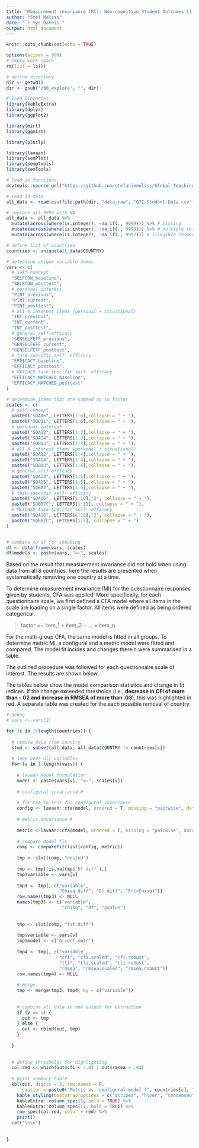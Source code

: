 ```yaml
---
title: "Measurement invariance (MI): Non-cognitive Student Outcomes [1 COUNTRY REMOVED]"
author: "Stef Meliss"
date: "`r Sys.Date()`"
output: html_document
---
```


```r
knitr::opts_chunk$set(echo = TRUE)

options(scipen = 999)
# empty work space
rm(list = ls())

# define directory
dir <- getwd()
dir <- gsub("/00_explore", "", dir)

# load libraries
library(kableExtra)
library(dplyr)
library(ggplot2)

library(mirt)
library(ggmirt)

library(plotly)

library(lavaan)
library(semPlot)
library(semptools)
library(semTools)

# load in functions
devtools::source_url("https://github.com/stefaniemeliss/Global_Teaching_InSights/blob/main/functions.R?raw=TRUE")

# read in data
all_data <- read.csv(file.path(dir, "data_raw", "GTI-Student-Data.csv"))

# replace all 9999 with NA
all_data <- all_data %>%
  mutate(across(where(is.integer), ~na_if(., 9999))) %>% # missing
  mutate(across(where(is.integer), ~na_if(., 9998))) %>% # multiple responses
  mutate(across(where(is.integer), ~na_if(., 9997))) # Illegible response

# define list of countries
countries <- unique(all_data$COUNTRY)

```


```r
# determine unique variable names
vars <- c(
  # self-concept
  "SELFCON_baseline",
  "SELFCON_posttest",
  # personal interest
  "PINT_previous",
  "PINT_current",
  "PINT_posttest",
  # all 4 interest items (personal + situational)
  "INT_previous",
  "INT_current",
  "INT_posttest",
  # general self-efficacy
  "GENSELFEFF_previous",
  "GENSELFEFF_current",
  "GENSELFEFF_posttest",
  # task-specific self- efficacy 
  "EFFICACY_baseline",
  "EFFICACY_posttest",
  # MATCHED task-specific self- efficacy 
  "EFFICACY_MATCHED_baseline",
  "EFFICACY_MATCHED_posttest"
)

# determine items that are summed up to factor
scales <- c(
  # self-concept
  paste0("SQA06", LETTERS[1:6],collapse = " + "),
  paste0("SQB01", LETTERS[1:6],collapse = " + "),
  # personal interest
  paste0("SQA12", LETTERS[1:3],collapse = " + "),
  paste0("SQA14", LETTERS[1:3],collapse = " + "),
  paste0("SQB03", LETTERS[1:3],collapse = " + "),
  # all 4 interest items (personal + situational)
  paste0("SQA12", LETTERS[1:4],collapse = " + "),
  paste0("SQA14", LETTERS[1:4],collapse = " + "),
  paste0("SQB03", LETTERS[1:4],collapse = " + "),
  # general self-efficacy
  paste0("SQA13", LETTERS[1:5],collapse = " + "),
  paste0("SQA15", LETTERS[1:5],collapse = " + "),
  paste0("SQB02", LETTERS[1:5],collapse = " + "),
  # task-specific self- efficacy 
  paste0("SQA16", LETTERS[1:10],"2", collapse = " + "),
  paste0("SQB07C", LETTERS[1:11], collapse = " + "),
  # MATCHED task-specific self- efficacy 
  paste0("SQA16", LETTERS[6:10],"2", collapse = " + "),
  paste0("SQB07C", LETTERS[1:5], collapse = " + ")
)


# combine to df for checking
df <- data.frame(vars, scales)
df$models <- paste(vars, "=~", scales)
```

Based on the result that measurement invariance did not hold when using data from all 8 countries, here the results are presented when systematically removing one country at a time.  

To determine measurement invariance (MI) for the questionnaire responses given by students, CFA was applied. More specifically, for each questionnaire scale, we first defined a CFA model where all items in the scale are loading on a single factor. All items were defined as being ordered categorical. 

> factor =~ item_1 + item_2 + ... + item_n  

For the multi-group CFA, the same model is fitted in all groups. To determine metric MI, a configural and a metric model were fitted and compared. The model fit incides and changes therein were summarised in a table.  

The outlined procedure was followed for each questionnaire scale of interest. The results are shown below.  

The tables below show the model comparison statistics and change in fit indices. If the change exceeded thresholds (i.e., **decrease in CFI of more than  -.02 and increase in RMSEA of more than .03**), this was highlighted in red. A separate table was created for the each possible removal of country.    


```r
# debug
# vars <- vars[2]

for (c in 1:length(countries)) {
  
  # remove data from country
  stud <- subset(all_data, all_data$COUNTRY != countries[c])
  
  # loop over all variables
  for (v in 1:length(vars)) {
    
    # lavaan model formulation
    model <- paste(vars[v], "=~", scales[v])
    
    # configural invariance #
    
    # fit CFA to test for configural invariance
    config <- lavaan::cfa(model, ordered = T, missing = "pairwise", data = stud, group = "COUNTRY")
    
    # metric invariance #
    
    metric <-lavaan::cfa(model, ordered = T, missing = "pairwise", data = stud, group = "COUNTRY", group.equal = c("loadings"))
    
    # compare model fit
    comp <- compareFit(list(config, metric))
    
    tmp <- slot(comp, "nested")
    
    tmp <- tmp[!is.na(tmp$`Df diff`),]
    tmp$variable <- vars[v]
    
    tmp3 <- tmp[, c("variable",
                    "Chisq diff", "Df diff", "Pr(>Chisq)")]
    row.names(tmp3) <- NULL
    names(tmp3) <- c("variable", 
                     "chisq", "df", "pvalue")
    
    
    tmp <- slot(comp, "fit.diff")
    
    tmp$variable <- vars[v]
    tmp$model <- c("Δ_conf_metr")
    
    tmp4 <- tmp[, c("variable", 
                    "cfi", "cfi.scaled", "cfi.robust",
                    "tli", "tli.scaled", "tli.robust",
                    "rmsea", "rmsea.scaled", "rmsea.robust")]
    row.names(tmp4) <- NULL
    
    # merge 
    tmp <- merge(tmp3, tmp4, by = c("variable"))
    
    
    # combine all data in one output for extraction
    if (v == 1) {
      out <- tmp
    } else {
      out <- rbind(out, tmp)
    }
    
  }
  
  
  # define thresholds for highlighting
  col.red <- which(out$cfi < -.02 | out$rmsea > .03)
  
  # print summary table
  kbl(out, digits = 3, row.names = F,
      caption = paste0("Metric vs. configural model (", countries[c], " removed)")) %>%
    kable_styling(bootstrap_options = c("striped", "hover", "condensed")) %>%
    kableExtra::column_spec(5, bold = TRUE) %>%
    kableExtra::column_spec(11, bold = TRUE) %>%
    row_spec(col.red, color = red) %>%
    print()
  cat("\n\n")
  
  
}

```


